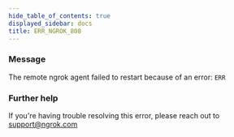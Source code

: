 ```yaml
---
hide_table_of_contents: true
displayed_sidebar: docs
title: ERR_NGROK_808
---
```


### Message

The remote ngrok agent failed to restart because of an error: `ERR`

### Further help

If you're having trouble resolving this error, please reach out to [support@ngrok.com](mailto:support@ngrok.com?subject=Help%20with%20ERR_NGROK_808)
